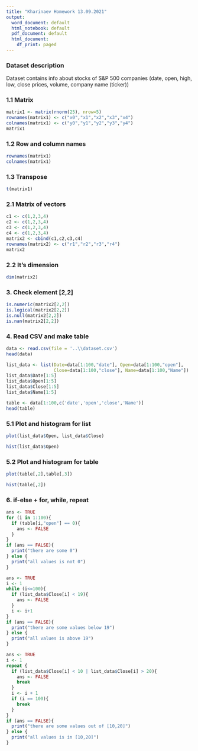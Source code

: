 ---
title: "Kharinaev Homework 13.09.2021"
output:
  word_document: default
  html_notebook: default
  pdf_document: default
  html_document:
    df_print: paged
---


### Dataset description
  Dataset contains info about stocks of S&P 500 companies (date, open, high, low, close prices, volume, company name (ticker))

### 1.1 Matrix
```{r}
matrix1 <- matrix(rnorm(25), nrow=5)
rownames(matrix1) <- c("x0","x1","x2","x3","x4")
colnames(matrix1) <- c("y0","y1","y2","y3","y4")
matrix1
```
### 1.2 Row and column names
```{r}
rownames(matrix1)
colnames(matrix1)
```
### 1.3 Transpose
```{r}
t(matrix1)
```

### 2.1 Matrix of vectors
```{r}
c1 <- c(1,2,3,4)
c2 <- c(1,2,3,4)
c3 <- c(1,2,3,4)
c4 <- c(1,2,3,4)
matrix2 <- cbind(c1,c2,c3,c4)
rownames(matrix2) <- c("r1","r2","r3","r4")
matrix2
```
### 2.2 It's dimension
```{r}
dim(matrix2)
```

### 3. Check element [2,2]
```{r}
is.numeric(matrix2[2,2])
is.logical(matrix2[2,2])
is.null(matrix2[2,2])
is.nan(matrix2[2,2])
```

### 4. Read CSV and make table
```{r}
data <- read.csv(file = '..\\dataset.csv')
head(data)
```
```{r}
list_data <- list(Date=data[1:100,"date"], Open=data[1:100,"open"], 
                  Close=data[1:100,"close"], Name=data[1:100,"Name"])
list_data$Date[1:5]
list_data$Open[1:5]
list_data$Close[1:5]
list_data$Name[1:5]
```

```{r}
table <- data[1:100,c('date','open','close','Name')]
head(table)
```
### 5.1 Plot and histogram for list
```{r}
plot(list_data$Open, list_data$Close)
```
```{r}
hist(list_data$Open)
```

### 5.2 Plot and histogram for table
```{r}
plot(table[,2],table[,3])
```
```{r}
hist(table[,2])
```

### 6. if-else + for, while, repeat
```{r}
ans <- TRUE
for (i in 1:100){
  if (table[i,"open"] == 0){
    ans <- FALSE
  }
}
if (ans == FALSE){
  print("there are some 0")
} else {
  print("all values is not 0")
}
```
```{r}
ans <- TRUE
i <- 1
while (i<=100){
  if (list_data$Close[i] < 19){
    ans <- FALSE
  }
  i <- i+1
}
if (ans == FALSE){
  print("there are some values below 19")
} else {
  print("all values is above 19")
}
```
```{r}
ans <- TRUE
i <- 1
repeat {
  if (list_data$Close[i] < 10 | list_data$Close[i] > 20){
    ans <- FALSE
    break
  }
  i <- i + 1
  if (i == 100){
    break
  }
}
if (ans == FALSE){
  print("there are some values out of [10,20]")
} else {
  print("all values is in [10,20]")
}
```



